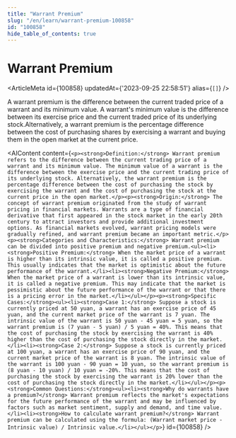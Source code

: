 ```yaml
---
title: "Warrant Premium"
slug: "/en/learn/warrant-premium-100858"
id: "100858"
hide_table_of_contents: true
---
```



# Warrant Premium

<ArticleMeta id={100858} updatedAt={'2023-09-25 22:58:51'} alias={`[]`} />
<div className='border-solid border-b border-t-0 my-4 border-[var(--ifm-color-gray-300)]' />

A warrant premium is the difference between the current traded price of a warrant and its minimum value. A warrant's minimum value is the difference between its exercise price and the current traded price of its underlying stock.Alternatively, a warrant premium is the percentage difference between the cost of purchasing shares by exercising a warrant and buying them in the open market at the current price.

<AIContent content={`<p><strong>Definition:</strong> Warrant premium refers to the difference between the current trading price of a warrant and its minimum value. The minimum value of a warrant is the difference between the exercise price and the current trading price of its underlying stock. Alternatively, the warrant premium is the percentage difference between the cost of purchasing the stock by exercising the warrant and the cost of purchasing the stock at the current price in the open market.</p><p><strong>Origin:</strong> The concept of warrant premium originated from the study of warrant pricing in financial markets. Warrants are a type of financial derivative that first appeared in the stock market in the early 20th century to attract investors and provide additional investment options. As financial markets evolved, warrant pricing models were gradually refined, and warrant premium became an important metric.</p><p><strong>Categories and Characteristics:</strong> Warrant premium can be divided into positive premium and negative premium.<ul><li><strong>Positive Premium:</strong> When the market price of a warrant is higher than its intrinsic value, it is called a positive premium. This usually indicates that the market is optimistic about the future performance of the warrant.</li><li><strong>Negative Premium:</strong> When the market price of a warrant is lower than its intrinsic value, it is called a negative premium. This may indicate that the market is pessimistic about the future performance of the warrant or that there is a pricing error in the market.</li></ul></p><p><strong>Specific Cases:</strong><ul><li><strong>Case 1:</strong> Suppose a stock is currently priced at 50 yuan, a warrant has an exercise price of 45 yuan, and the current market price of the warrant is 7 yuan. The intrinsic value of the warrant is 50 yuan - 45 yuan = 5 yuan, so the warrant premium is (7 yuan - 5 yuan) / 5 yuan = 40%. This means that the cost of purchasing the stock by exercising the warrant is 40% higher than the cost of purchasing the stock directly in the market.</li><li><strong>Case 2:</strong> Suppose a stock is currently priced at 100 yuan, a warrant has an exercise price of 90 yuan, and the current market price of the warrant is 8 yuan. The intrinsic value of the warrant is 100 yuan - 90 yuan = 10 yuan, so the warrant premium is (8 yuan - 10 yuan) / 10 yuan = -20%. This means that the cost of purchasing the stock by exercising the warrant is 20% lower than the cost of purchasing the stock directly in the market.</li></ul></p><p><strong>Common Questions:</strong><ul><li><strong>Why do warrants have a premium?</strong> Warrant premium reflects the market's expectations for the future performance of the warrant and may be influenced by factors such as market sentiment, supply and demand, and time value.</li><li><strong>How to calculate warrant premium?</strong> Warrant premium can be calculated using the formula: (Warrant market price - Intrinsic value) / Intrinsic value.</li></ul></p>`} id={100858} />
